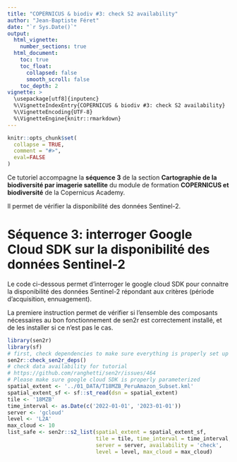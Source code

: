 ```yaml
---
title: "COPERNICUS & biodiv #3: check S2 availability"
author: "Jean-Baptiste Féret"
date: "`r Sys.Date()`"
output:
  html_vignette:
    number_sections: true
  html_document:
    toc: true
    toc_float:
      collapsed: false
      smooth_scroll: false
    toc_depth: 2
vignette: >
  \usepackage[utf8]{inputenc}
  %\VignetteIndexEntry{COPERNICUS & biodiv #3: check S2 availability}
  %\VignetteEncoding{UTF-8}
  %\VignetteEngine{knitr::rmarkdown}
---
```

  
```r
knitr::opts_chunk$set(
  collapse = TRUE,
  comment = "#>",
  eval=FALSE
)
```

Ce tutoriel accompagne la __séquence 3__ de la section __Cartographie de la biodiversité par imagerie satellite__ du module de formation __COPERNICUS et biodiversité__ de la Copernicus Academy.

Il permet de vérifier la disponibilité des données Sentinel-2.

# Séquence 3: interroger Google Cloud SDK sur la disponibilité des données Sentinel-2

Le code ci-dessous permet d'interroger le google cloud SDK pour connaitre la disponibilité des données Sentinel-2 répondant aux critères (période d'acquisition, ennuagement).

La premiere instruction permet de vérifier si l'ensemble des composants nécessaires au bon fonctionnement de sen2r est correctement installé, et de les installer si ce n'est pas le cas. 

```r
library(sen2r)
library(sf)
# first, check dependencies to make sure everything is properly set up
sen2r::check_sen2r_deps()
# check data availability for tutorial
# https://github.com/ranghetti/sen2r/issues/464
# Please make sure google cloud SDK is properly parameterized  
spatial_extent <- '../01_DATA/T18MZB_PeruAmazon_Subset.kml'
spatial_extent_sf <- sf::st_read(dsn = spatial_extent)
tile <- '18MZB'
time_interval <- as.Date(c('2022-01-01', '2023-01-01'))
server <- 'gcloud'
level <- 'L2A'
max_cloud <- 10
list_safe <- sen2r::s2_list(spatial_extent = spatial_extent_sf,
                            tile = tile, time_interval = time_interval,
                            server = server, availability = 'check', 
                            level = level, max_cloud = max_cloud)
```
